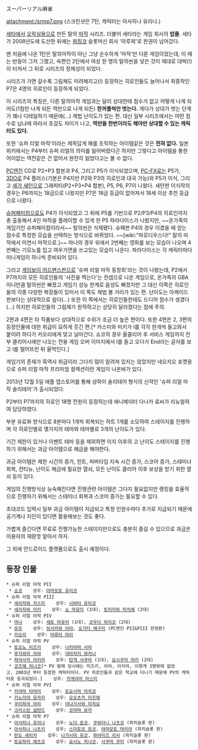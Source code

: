 スーパーリアル麻雀

attachment:/srmp7.png
(스크린샷은 7탄, 캐릭터는 아사히나 유리나.)

[[세타]]에서 [[오락실]]용으로 만든 탈의 [[마작]] 시리즈. 더불어 세타라는 게임 회사의 '''밥줄'''. 세타가 2008년도에 도산한 뒤에는 [[파칭코]] 슬롯머신 회사 '아루제'로 판권이 넘어갔다. 

맨 처음에 나온 1탄은 탈의마작이 아닌 그냥 순수하게 '마작'만 다룬 게임이었는데, 이 때는 반응이 그저 그랬고, 속편인 2탄에서 여성 한 명의 탈의씬을 넣은 것이 제대로 대박(!)이 터져서 그 뒤로 시리즈의 정체성이 되었다.

시리즈가 가면 갈수록 그림체도 미려해지고(!) 등장하는 히로인들도 늘어나서 최종작인 P7은 4명의 히로인이 등장하게 되었다.

이 시리즈의 특징은, 다른 탈의마작 게임과는 달리 상대한테 점수가 없고 어떻게 나게 되어도(1점만 나게 되든 역만으로 나게 되든) '''한꺼풀씩만 벗는다.''' 게다가 상대가 벗는 단계가 꽤나 디테일하기 때문에(...) 제법 난이도가 있는 편. 대신 일부 시리즈에서는 어떤 점수로 났냐에 따라서 호감도 차이가 나고, '''역만을 한번이라도 해야만 상대할 수 있는 캐릭터도 있다.'''

또한 '슈퍼 리얼 마작'이라는 제목답게 패를 조작하는 아이템같은 것은 '''전혀 없다.''' 일본위키에서는 P4부터 슈퍼 리얼의 의미를 잃어버렸다곤 하지만 그렇다고 아이템을 통한 어이없는 역전같은 건 없어서 완전히 잃었다고는 볼 수 없다.

[[PC엔진]] CD로 P2+P3 합본과 P4, 그리고 P5가 이식되었으며, [[PC-FX]]로는 P5가, [[3DO]]로 P4 플러스(기본은 P4지만 P2와 P3의 히로인과 대국 가능)와 P5가 이식, 그리고 [[세가 새턴]]으로 그래피티(P2+P3+P4 합본), P5, P6, P7이 나왔다. 새턴판 이식작의 경우는 P6까지는 18금으로 나왔지만 P7은 18금 등급이 없어져서 18세 이상 추천 등급으로 나왔다.

[[슈퍼패미컴]]으로도 P4가 이식되었고 그 뒤에 P5를 기반으로 P2/P3/P4의 히로인까지 총 출동해서 4인 마작을 플레이할 수 있게 한 P5 파라다이스가 나왔지만, ~~온가족의 게임기인 슈퍼패미컴이라서~~ 탈의씬은 삭제됐다. 슈패판 P4의 경우 이겼을 때 얻는 점수로 특정한 모습을 선택하는 방식으로 바뀌었다. ~~[wiki:"파로디우스다!" 탈의 마작에서 미연시 마작으로.]~~ 마나의 경우 위에서 2번째는 영화를 보는 모습이 나오며 4번째는 기모노를 입고 여우가면을 쓰고있는 모습이 나온다. 파라다이스는 각 캐릭터마다 미니게임이 하나씩 준비되어 있다.

그리고 [[게임보이 어드밴스]]판으로 '슈퍼 리얼 마작 동창회'라는 것이 나왔는데, P2에서 P7까지의 모든 히로인들의 '사진을 찍는다'는 컨셉으로 나온 게임으로, 온가족의 GBA이니만큼 탈의씬은 빠졌고 게임기 성능 한계로 음성도 빠졌지만 그 대신 이쪽은 히로인들의 각종 다양한 복장들이 있어서 이 쪽도 제법 볼 거리가 있는 편. 난이도는 아케이드판보다는 상대적으로 쉽다(...) 또한 이 쪽에서는 히로인들한테도 드디어 점수가 생겼다(...) 하지만 히로인들의 그림체가 원작하고는 상당히 달라졌다는 점에 주의.

2편과 4편은 타 작품보다 상대적으로 수위가 조금 더 높은 편이다. 또한 4편은 2, 3편의 등장인물에 대한 취급이 묘하게 웃긴 편.[* 카스미와 미키가 I를 각각 한개씩 들고와서 붙이려 하다가 카오리에게 맞고 날아간다. 쇼코의 경우 올클리어 후 서비스 게임까지 전부 클리어시에만 나오는 전용 게임 오버 이미지에서 I를 들고 오다가 End라는 글자를 보고 I를 떨어뜨린 뒤 울먹인다.]

게임기의 존재가 흑역사 취급이라 그다지 많이 알려져 있지는 않았지만 네오지오 포켓용으로 슈퍼 리얼 마작 프리미엄 컬렉션이란 게임이 나온바가 있다.

2013년 12월 5일 애플 앱스토어를 통해 상하이 솔리테어 형식의 신작인 '슈퍼 리얼 마작 솔리테어'가 출시되었다.

P2부터 P7까지의 히로인 18명 전원이 등장하는데 애니메이터 다나카 료씨가 리뉴얼하여 담당하였다.

부분 유료화 방식으로 8분마다 1개씩 회복되는 하트 1개를 소모하여 스테이지를 진행하며 각 히로인별로 몇가지의 테마와 테마별로 3개의 난이도가 있다.

기간 제한이 있거나 이벤트 테마 등을 제외하면 이지 이후의 고 난이도 스테이지를 진행하기 위해서는 과금 아이템으로 해금을 해야한다.

과금 아이템은 제한 시간의 증가, 힌트, 피버타임 지속 시간 증가, 스코어 증가, 스테미너 회복, 컨티뉴, 난이도 해금에 필요한 열쇠, 모든 난이도 클리어 이후 보상을 받기 위한 열쇠 등이 있다.

게임의 진행방식상 능숙해진다면 진행관련 아이템은 그다지 필요없지만 랭킹을 효율적으로 진행하기 위해서는 스테미너 회복과 스코어 증가는 필요할 수 있다.

초대코드 입력시 일부 과금 아이템이 지급되고 특정 인원수마다 추가로 지급되기 때문에 공기계나 지인이 있다면 활용해보는 것도 좋다.

가볍게 즐긴다면 무료로 진행가능한 스테이지만으로도 충분히 즐길 수 있으므로 과금은 이용자의 재량껏 알아서 하자.

그 외에 안드로이드 플랫폼으로도 출시 예정이다.

== 등장 인물 ==
 * 슈퍼 리얼 마작 PII
  * [[쇼코(슈퍼 리얼 마작)|쇼코]]    성우: [[야마모토 유리코]]
 * 슈퍼 리얼 마작 PIII
  * [[세리자와 카스미]]    성우: [[시바타 유미코]]
  * [[세리자와 미키]]    성우: [[쇼 마유미]] (1대), [[토미자와 미치에]] (2대)
 * 슈퍼 리얼 마작 PIV
  * [[마나(슈퍼 리얼 마작)|마나]]    성우: [[세토 마유미]] (1대), [[코우다 마리코]] (2대)
  * [[유우(슈퍼 리얼 마작)|유우]]    성우: [[히사카와 아야]], [[오가타 메구미]] (PC엔진 PII&PIII 한정판)
  * [[카오리(슈퍼 리얼 마작)|카오리]]    성우: [[마루타 마리]]
 * 슈퍼 리얼 마작 PV
  * [[토오노 미즈키]]    성우: [[나카야마 사라]]
  * [[후지와라 아야]]    성우: [[야마자키 와카나]]
  * [[하야사카 아키라]]    성우: [[탄게 사쿠라]] (1대), [[요시쿠라 마리]] (2대)
  * [[코즈에 히나코]][* PV 발매 당시에는 미즈키, 아야, 아키라, 이렇게 3명밖에 없었고, 2003년 부터 등장한 캐릭터이다. PV 히로인들과 같은 학교에 다니기 때문에 PV의 캐릭터로 등극되었다.]    성우: [[카게야마 마스미]]
 * 슈퍼 리얼 마작 PVI
  * [[카야마 타마미]]    성우: [[토요시마 마치코]]
  * [[키노미야 유카리]]    성우: [[오오츠카 미즈에]]
  * [[쿠리하라 마리]]    성우: [[야나기사와 미치요]]
  * [[크리스틴 걸런드]]    성우: [[코야마 유카]]
 * 슈퍼 리얼 마작 P7
  * [[아사히나 유리나]]    성우: [[노다 준코]], [[쿠와타니 나츠코]] (파치슬롯 판)
  * [[아사히나 나츠키]]    성우; [[스미토모 유코]], [[야마모토 마리아]] (파치슬롯 판)
  * [[란도 세리카]]    성우: [[나가시마 유코]], [[하야미즈 리사]] (파치슬롯 판)
  * [[토요하라 에츠코]]    성우: [[요시노 히나코]], [[사쿠마 쿠미]] (파치슬롯 판)
